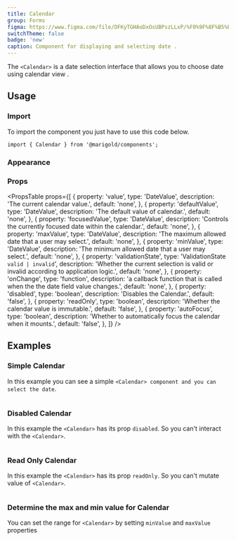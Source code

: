 ```yaml
---
title: Calendar
group: Forms
figma: https://www.figma.com/file/DFKyTGHAoDxOsUBPszLLxP/%F0%9F%8F%B5%EF%B8%8FMarigold?node-id=7064-19516&t=8m2OHdMLrDkvsV2P-0
switchTheme: false
badge: 'new'
caption: Component for displaying and selecting date .
---
```


The `<Calendar>` is a date selection interface that allows you to choose date using calendar view .

<Preview>
  <BasicCalendar />
</Preview>

## Usage

### Import

To import the component you just have to use this code below.

```tsx onlyCode
import { Calendar } from '@marigold/components';
```

### Appearance

<AppearanceTable component={title} />

### Props

<PropsTable
  props={[
    {
      property: 'value',
      type: 'DateValue',
      description: 'The current calendar value.',
      default: 'none',
    },
    {
      property: 'defaultValue',
      type: 'DateValue',
      description: 'The default value of calendar.',
      default: 'none',
    },
    {
      property: 'focusedValue',
      type: 'DateValue',
      description: 'Controls the currently focused date within the calendar.',
      default: 'none',
    },
    {
      property: 'maxValue',
      type: 'DateValue',
      description: 'The maximum allowed date that a user may select.',
      default: 'none',
    },
    {
      property: 'minValue',
      type: 'DateValue',
      description: 'The minimum allowed date that a user may select.',
      default: 'none',
    },
    {
      property: 'validationState',
      type: 'ValidationState `valid | invalid`',
      description:
        'Whether the current selection is valid or invalid according to application logic.',
      default: 'none',
    },
    {
      property: 'onChange',
      type: 'function',
      description:
        'a callback function that is called when the the date field value changes.',
      default: 'none',
    },
    {
      property: 'disabled',
      type: 'boolean',
      description: 'Disables the Calendar.',
      default: 'false',
    },
    {
      property: 'readOnly',
      type: 'boolean',
      description: 'Whether the calendar value is immutable.',
      default: 'false',
    },
    {
      property: 'autoFocus',
      type: 'boolean',
      description:
        'Whether to automatically focus the calendar when it mounts.',
      default: 'false',
    },
  ]}
/>

## Examples

### Simple Calendar

In this example you can see a simple `<Calendar> component and you can select the date`.

```tsx preview file=components/Calendar/basic-calendar.demo.tsx

```

### Disabled Calendar

In this example the `<Calendar>` has its prop `disabled`. So you can't interact with the `<Calendar>`.

```tsx preview file=components/Calendar/disabled-calendar.demo.tsx

```

### Read Only Calendar

In this example the `<Calendar>` has its prop `readOnly`. So you can't mutate value of `<Calendar>`.

```tsx preview file=components/Calendar/readOnly-calendar.demo.tsx

```

### Determine the max and min value for Calendar

You can set the range for `<Calendar>` by setting `minValue` and `maxValue` properties

```tsx preview file=components/Calendar/range-calendar.demo.tsx

```
